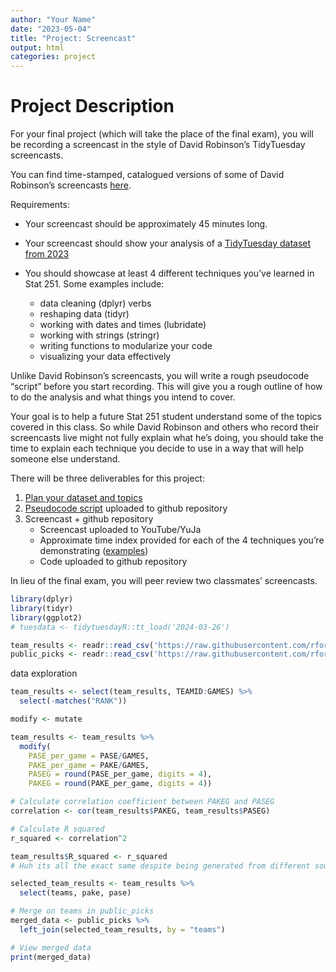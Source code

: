 ```yaml
---
author: "Your Name"
date: "2023-05-04"
title: "Project: Screencast"
output: html
categories: project
---
```


# Project Description

For your final project (which will take the place of the final exam), you will be recording a screencast in the style of David Robinson's TidyTuesday screencasts.

You can find time-stamped, catalogued versions of some of David Robinson's screencasts [here](https://www.rscreencasts.com/). 

Requirements:

- Your screencast should be approximately 45 minutes long.
- Your screencast should show your analysis of a [TidyTuesday dataset from 2023](https://github.com/rfordatascience/tidytuesday)
- You should showcase at least 4 different techniques you've learned in Stat 251. Some examples include:

    - data cleaning (dplyr) verbs
    - reshaping data (tidyr)
    - working with dates and times (lubridate)
    - working with strings (stringr)
    - writing functions to modularize your code
    - visualizing your data effectively
    
Unlike David Robinson's screencasts, you will write a rough pseudocode "script" before you start recording. 
This will give you a rough outline of how to do the analysis and what things you intend to cover.

Your goal is to help a future Stat 251 student understand some of the topics covered in this class. 
So while David Robinson and others who record their screencasts live might not fully explain what he's doing, you should take the time to explain each technique you decide to use in a way that will help someone else understand.


There will be three deliverables for this project:

1. [Plan your dataset and topics](Dataset-Topics.qmd)
2. [Pseudocode script](pseudocode.qmd) uploaded to github repository
3. Screencast + github repository
    - Screencast uploaded to YouTube/YuJa
    - Approximate time index provided for each of the 4 techniques you're demonstrating ([examples](https://www.rscreencasts.com/))
    - Code uploaded to github repository

In lieu of the final exam, you will peer review two classmates' screencasts. 


```r
library(dplyr)
library(tidyr)
library(ggplot2)
# tuesdata <- tidytuesdayR::tt_load('2024-03-26')

team_results <- readr::read_csv('https://raw.githubusercontent.com/rfordatascience/tidytuesday/master/data/2024/2024-03-26/team-results.csv', show_col_types = F)
public_picks <- readr::read_csv('https://raw.githubusercontent.com/rfordatascience/tidytuesday/master/data/2024/2024-03-26/public-picks.csv', show_col_types = F)
```

data exploration
```r
team_results <- select(team_results, TEAMID:GAMES) %>%
  select(-matches("RANK"))

modify <- mutate

team_results <- team_results %>%
  modify(
    PASE_per_game = PASE/GAMES,
    PAKE_per_game = PAKE/GAMES,
    PASEG = round(PASE_per_game, digits = 4),
    PAKEG = round(PAKE_per_game, digits = 4))

# Calculate correlation coefficient between PAKEG and PASEG
correlation <- cor(team_results$PAKEG, team_results$PASEG)

# Calculate R squared
r_squared <- correlation^2

team_results$R_squared <- r_squared
# Huh its all the exact same despite being generated from different sources


```

```r
selected_team_results <- team_results %>%
  select(teams, pake, pase)

# Merge on teams in public_picks
merged_data <- public_picks %>%
  left_join(selected_team_results, by = "teams")

# View merged data
print(merged_data)
```